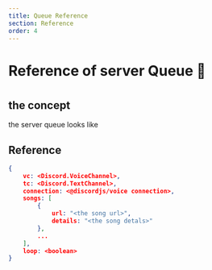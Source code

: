 ---
title: Queue Reference
section: Reference
order: 4
---
#
#
#
# Reference of server Queue 🧨
#
#
#
## the concept

the server queue looks like

## Reference

```json
{
    vc: <Discord.VoiceChannel>,
    tc: <Discord.TextChannel>,
    connection: <@discordjs/voice connection>,
    songs: [
        {
            url: "<the song url>",
            details: "<the song detals>"
        },
        ...
    ],
    loop: <boolean>
}
```